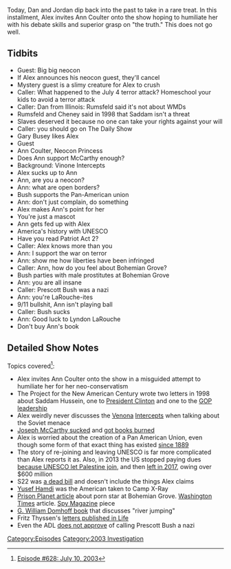 {{DEFAULTSORT:
    #_EPISODE_0628:July 10, 2003
}}{{Episode
    | title           = July 10, 2003
    | caption         = Listen to this episode on [https://knowledgefight.libsyn.com/628-july-10-2003 Libsyn] [https://open.spotify.com/episode/1axDcp8sFGMwMRc3tCK99D Spotify]
    | episodeNumber   = 628
    | length          = 01:34:42
    | airDate         = December 17, 2021
    | coverageDate    = July 10, 2003
    | episodeType     = [[:Category:2003 Investigation|2003 Investigation]]
    | appearance      = [[Donald Rumsfeld]], [[Dick Cheney]], [[Gary Busey]], [[Ann Coulter]], [[Prescott Bush]], [[Lyndon LaRouche]]
    | previousEpisode = [[627: Reset Wars: Episode 2]]
    | nextEpisode     = [[629: Black Goo and Space Covid]]
}}

{{Stub}}

Today, Dan and Jordan dip back into the past to take in a rare treat.  In this installment, Alex invites Ann Coulter onto the show hoping to humiliate her with his debate skills and superior grasp on "the truth."  This does not go well.

==Tidbits==

*Guest: Big big neocon
*If Alex announces his neocon guest, they'll cancel
*Mystery guest is a slimy creature for Alex to crush
*Caller: What happened to the July 4 terror attack? Homeschool your kids to avoid a terror attack
*Caller: Dan from Illinois: Rumsfeld said it's not about WMDs
*Rumsfeld and Cheney said in 1998 that Saddam isn't a threat
*Slaves deserved it because no one can take your rights against your will
*Caller: you should go on The Daily Show
*Gary Busey likes Alex
*Guest
*Ann Coulter, Neocon Princess
*Does Ann support McCarthy enough?
*Background: Vinone Intercepts
*Alex sucks up to Ann
*Ann, are you a neocon?
*Ann: what are open borders?
*Bush supports the Pan-American union
*Ann: don't just complain, do something
*Alex makes Ann's point for her
*You're just a mascot
*Ann gets fed up with Alex
*America's history with UNESCO
*Have you read Patriot Act 2?
*Caller: Alex knows more than you
*Ann: I support the war on terror
*Ann: show me how liberties have been infringed
*Caller: Ann, how do you feel about Bohemian Grove?
*Bush parties with male prostitutes at Bohemian Grove
*Ann: you are all insane
*Caller: Prescott Bush was a nazi
*Ann: you're LaRouche-ites
*9/11 bullshit, Ann isn't playing ball
*Caller: Bush sucks
*Ann: Good luck to Lyndon LaRouche
*Don't buy Ann's book

==Detailed Show Notes==

Topics covered<ref>[https://knowledgefight.com/research/2021/12/16/episode-628-july-10-2003 Episode #628: July 10, 2003]</ref>:

*Alex invites Ann Coulter onto the show in a misguided attempt to humiliate her for her neo-conservatism
*The Project for the New American Century wrote two letters in 1998 about Saddam Hussein, one to [https://web.archive.org/web/20040207055019/http://www.newamericancentury.org/iraqclintonletter.htm President Clinton] and one to the [https://web.archive.org/web/20040221062453/http://www.newamericancentury.org/iraqletter1998.htm GOP leadership]
*Alex weirdly never discusses the [https://www.nsa.gov/portals/75/documents/about/cryptologic-heritage/historical-figures-publications/publications/coldwar/venona_story.pdf Venona] [https://www.nsa.gov/Helpful-Links/NSA-FOIA/Declassification-Transparency-Initiatives/Historical-Releases/Venona/ Intercepts] when talking about the Soviet menace
*[https://web.archive.org/web/20060301083602/https://www.senate.gov/artandhistory/history/common/generic/McCarthy_Transcripts.htm Joseph McCarthy sucked] and [https://web.archive.org/web/20060615173752/http://eisenhowermemorial.org/stories/Ike-Milton-McCarthy.htm got books burned]
*Alex is worried about the creation of a Pan American Union, even though some form of that exact thing has existed [https://www.oas.org/en/about/our_history.asp since 1889]
*The story of re-joining and leaving UNESCO is far more complicated than Alex reports it as. Also, in 2013 the US stopped paying dues [https://news.un.org/en/story/2011/10/393562-unesco-votes-admit-palestine-full-member because UNESCO let Palestine join], and then [https://www.washingtonpost.com/news/post-nation/wp/2017/10/12/u-s-withdraws-from-unesco-the-u-n-s-cultural-organization-citing-anti-israel-bias/ left in 2017], owing over $600 million
*S22 was [https://www.congress.gov/bill/108th-congress/senate-bill/22/text a dead bill] and doesn't include the things Alex claims
*[https://www.supremecourt.gov/opinions/03pdf/03-6696.pdf Yusef Hamdi] was the American taken to Camp X-Ray
*[https://web.archive.org/web/20050608081331/http://www.prisonplanet.com/articles/july2004/220704gaypornstar.htm Prison Planet article] about porn star at Bohemian Grove. [http://www.voxfux.com/features/bush_child_sex_coverup/WashingtonTimes.htm Washington Times] article. [https://whorulesamerica.ucsc.edu/power/bohemian_grove_spy.html Spy Magazine] piece
*[https://www.cia.gov/library/abbottabad-compound/FC/FC8AEB056C2C32F10AFC327BA91F4A45_The_Bohemian_Grove_and_Other_Retreats.rtf.pdf G. William Domhoff book] that discusses "river jumping"
*Fritz Thyssen's [http://www.fpp.co.uk/docs/Irving/RadDi/2010/images/Thyssen_lo.pdf letters published in Life]
*Even the ADL [https://www.adl.org/news/article/prescott-bushs-alleged-nazi-ties does not approve] of calling Prescott Bush a nazi

[[Category:Episodes]]
[[Category:2003 Investigation]]
